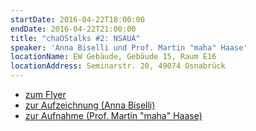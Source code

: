 ```yaml
---
startDate: 2016-04-22T18:00:00
endDate: 2016-04-22T21:00:00
title: "chaOStalks #2: NSAUA"
speaker: 'Anna Biselli und Prof. Martin "maha" Haase'
locationName: EW Gebäude, Gebäude 15, Raum E16
locationAddress: Seminarstr. 20, 49074 Osnabrück
---
```


- [zum Flyer](/downloads/chaostalk2_a3.pdf)
- [zur Aufzeichnung (Anna Biselli)](https://media.ccc.de/v/chaostalk-2.1-NSAUA)
- [zur Aufnahme (Prof. Martin "maha" Haase)](https://media.ccc.de/v/chaostalk-2.2-NSAUA)

